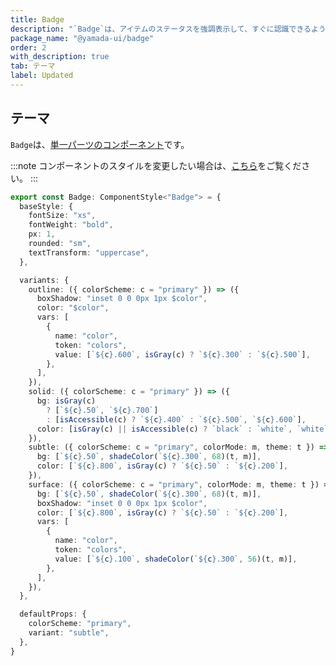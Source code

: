 ```yaml
---
title: Badge
description: "`Badge`は、アイテムのステータスを強調表示して、すぐに認識できるようにするコンポーネントです。"
package_name: "@yamada-ui/badge"
order: 2
with_description: true
tab: テーマ
label: Updated
---
```


## テーマ

`Badge`は、[単一パーツのコンポーネント](/styled-system/theming/component-styles#単一パーツのコンポーネント)です。

:::note
コンポーネントのスタイルを変更したい場合は、[こちら](/styled-system/theming/customize-theme#コンポーネントのスタイルを変更する)をご覧ください。
:::

```ts
export const Badge: ComponentStyle<"Badge"> = {
  baseStyle: {
    fontSize: "xs",
    fontWeight: "bold",
    px: 1,
    rounded: "sm",
    textTransform: "uppercase",
  },

  variants: {
    outline: ({ colorScheme: c = "primary" }) => ({
      boxShadow: "inset 0 0 0px 1px $color",
      color: "$color",
      vars: [
        {
          name: "color",
          token: "colors",
          value: [`${c}.600`, isGray(c) ? `${c}.300` : `${c}.500`],
        },
      ],
    }),
    solid: ({ colorScheme: c = "primary" }) => ({
      bg: isGray(c)
        ? [`${c}.50`, `${c}.700`]
        : [isAccessible(c) ? `${c}.400` : `${c}.500`, `${c}.600`],
      color: [isGray(c) || isAccessible(c) ? `black` : `white`, `white`],
    }),
    subtle: ({ colorScheme: c = "primary", colorMode: m, theme: t }) => ({
      bg: [`${c}.50`, shadeColor(`${c}.300`, 68)(t, m)],
      color: [`${c}.800`, isGray(c) ? `${c}.50` : `${c}.200`],
    }),
    surface: ({ colorScheme: c = "primary", colorMode: m, theme: t }) => ({
      bg: [`${c}.50`, shadeColor(`${c}.300`, 68)(t, m)],
      boxShadow: "inset 0 0 0px 1px $color",
      color: [`${c}.800`, isGray(c) ? `${c}.50` : `${c}.200`],
      vars: [
        {
          name: "color",
          token: "colors",
          value: [`${c}.100`, shadeColor(`${c}.300`, 56)(t, m)],
        },
      ],
    }),
  },

  defaultProps: {
    colorScheme: "primary",
    variant: "subtle",
  },
}
```
